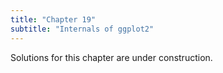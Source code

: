```yaml
---
title: "Chapter 19"
subtitle: "Internals of ggplot2"
---
```


::: callout-warning
Solutions for this chapter are under construction.
:::